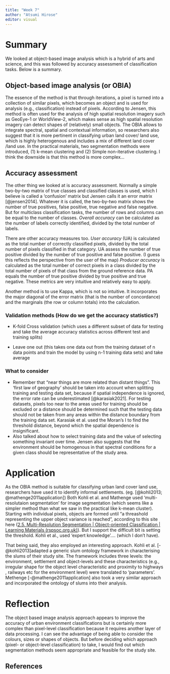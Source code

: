 ```yaml
---
title: "Week 7"
author: "Atsumi Hirose"
editor: visual
---
```


# Summary

We looked at object-based image analysis which is a hybrid of arts and science, and this was followed by accuracy assessment of classification tasks. Below is a summary.

## Object-based image analysis (or OBIA)

The essence of the method is that through iterations, a pixel is turned into a collection of similar pixels, which becomes an object and is used for analysis (e.g., classification) instead of pixels. According to Jensen, this method is often used for the analysis of high spatial resolution imagery such as GeoEye-1 or WorldView-2, which makes sense as high spatial resolution imagery can detect shapes of (relatively) small objects. The OBIA allows to integrate spectral, spatial and contextual information, so researchers also suggest that it is more pertinent in classifying urban land cover/ land use, which is highly heterogenous and includes a mix of different land cover /land use. In the practical materials, two segmentation methods were introduced, (1) k-mean clustering and (2) Simple non-iterative clustering. I think the downside is that this method is more complex...

## Accuracy assessment

The other thing we looked at is accuracy assessment. Normally a simple two-by-two matrix of true classes and classified classes is used, which I believe is called a 'confusion' matrix but Jensen calls it an error matrix [@jensen2014]. Whatever it is called, the two-by-two matrix shows the number of true positives, false positive, true negative and false negative. But for multiclass classification tasks, the number of rows and columns can be equal to the number of classes. *Overall accuracy* can be calculated as the number of labels correctly identified, divided by the total number of labels.

There are other accuracy measures too. *User accuracy* (UA) is calculated as the total number of correctly classified pixels, divided by the total number of pixels classified in that category. UA assess the number of true positive divided by the number of true positive and false positive. (I guess this reflects the perspective from the user of the map) *Producer accuracy* is calculated as the total number of correct pixels in a class divided by the total number of pixels of that class from the ground reference data. PA equals the number of true positive divided by true positive and true negative. These metrics are very intuitive and relatively easy to apply.

Another method is to use Kappa, which is not so intuitive. It incorporates the major diagonal of the error matrix (that is the number of concordance) and the marginals (the row or column totals) into the calculation.  

### Validation methods (How do we get the accuracy statistics?)

-   K-fold Cross validation (which uses a different subset of data for testing and take the average accuracy statistics across different test and training splits)

-   Leave one out (this takes one data out from the training dataset of n data points and train the model by using n-1 training data sets) and take average

### What to consider

-   Remember that "near things are more related than distant things". This 'first law of geography' should be taken into account when splitting training and testing data set, because if spatial independence is ignored, the error rate can be underestimated [@karasiak2021]. For testing datasets, pixels too near to the areas used for training should be excluded or a distance should be determined such that the testing data should not be taken from any areas within the distance boundary from the training data set. Karasiak et al. used the Moran's I to find the threshold distance, beyond which the spatial dependence is insignificant.
-   Also talked about how to select training data and the value of selecting something invariant over time. Jensen also suggests that the environment should be homogenous in that spectral conditions for a given class should be representative of the study area.

# Application

As the OBIA method is suitable for classifying urban land cover land use, researchers have used it to identify informal settlements. (eg. [@kohli2013; @mathenge2011application]) Both Kohli et al. and Mathenge used 'multi-resolutaion segmentation' for image segmentation (which seems like a simpler method than what we saw in the practical like k-mean cluster). Starting with individual pixels, objects are formed until "a threashold representing the upper object variance is reached", according to this site here ([2.5. Multi-Resolution Segmentation \| Object-oriented Classification \| Learning Materials (rspsoc.org.uk)](https://learningzone.rspsoc.org.uk/index.php/Learning-Materials/Object-oriented-Classification/2.5.-Multi-Resolution-Segmentation)). But I support the difficult bit is setting the threshold. Kohli et al., used 'expert knowledge'.... (which I don't have).

That being said, they also employed an interesting approach. Kohli et al. [-@kohli2013]adapted a generic slum ontology framework in characterising the slums of their study site. The framework includes three levels: the environment, settlement and object-levels and these characteristics (e.g., irregular shape for the object level characteristic and proximity to highways , railways etc for the environment level) were translated to 'parameters'. Methenge [-@mathenge2011application] also took a very similar approach and incorporated the ontology of slums into their analysis.

# Reflection

The object based image analysis approach appears to improve the accuracy of urban environment classifications but is certainly more complex than pixel-level classification because it requires another layer of data processing. I can see the advantage of being able to consider the colours, sizes or shapes of objects. But before deciding which approach (pixel- or object-level classification) to take, I would find out which segmentation methods seem appropriate and feasible for the study site.

## References

